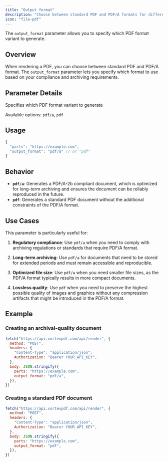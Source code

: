 ```yaml
---
title: "Output format"
description: "Choose between standard PDF and PDF/A formats for different compliance and archiving needs"
icon: "file-pdf"
---
```


The `output_format` parameter allows you to specify which PDF format variant to generate.

## Overview

When rendering a PDF, you can choose between standard PDF and PDF/A format. The `output_format` parameter lets you specify which format to use based on your compliance and archiving requirements.

## Parameter Details

<ResponseField name="output_format" type="enum<string>" default="pdf/a">
  Specifies which PDF format variant to generate
  
  Available options: `pdf/a`, `pdf`
</ResponseField>

## Usage

```javascript
{
  "parts": "https://example.com",
  "output_format": "pdf/a" // or "pdf"
}
```

## Behavior

- **`pdf/a`**: Generates a PDF/A-2b compliant document, which is optimized for long-term archiving and ensures the document can be reliably reproduced in the future.
- **`pdf`**: Generates a standard PDF document without the additional constraints of the PDF/A format.

## Use Cases

This parameter is particularly useful for:

1. **Regulatory compliance**: Use `pdf/a` when you need to comply with archiving regulations or standards that require PDF/A format.

2. **Long-term archiving**: Use `pdf/a` for documents that need to be stored for extended periods and must remain accessible and reproducible.

3. **Optimized file size**: Use `pdf/a` when you need smaller file sizes, as the PDF/A format typically results in more compact documents.

4. **Lossless quality**: Use `pdf` when you need to preserve the highest possible quality of images and graphics without any compression artifacts that might be introduced in the PDF/A format.

## Example

### Creating an archival-quality document

```javascript
fetch("https://api.vortexpdf.com/api/render", {
  method: "POST",
  headers: {
    "Content-Type": "application/json",
    Authorization: "Bearer YOUR_API_KEY",
  },
  body: JSON.stringify({
    parts: "https://example.com",
    output_format: "pdf/a",
  }),
})
```

### Creating a standard PDF document

```javascript
fetch("https://api.vortexpdf.com/api/render", {
  method: "POST",
  headers: {
    "Content-Type": "application/json",
    Authorization: "Bearer YOUR_API_KEY",
  },
  body: JSON.stringify({
    parts: "https://example.com",
    output_format: "pdf",
  }),
})
``` 